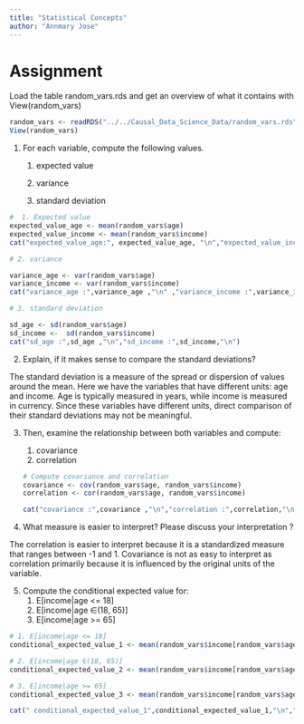 ```yaml
---
title: "Statistical Concepts"
author: "Annmary Jose"
---
```


# Assignment 

Load the table random_vars.rds and get an overview of what it contains with View(random_vars)

```r
random_vars <- readRDS("../../Causal_Data_Science_Data/random_vars.rds")
View(random_vars)

```

1.  For each variable, compute the following values.

    1.  expected value

    2.  variance

    3.  standard deviation

```r

#  1. Expected value
expected_value_age <- mean(random_vars$age)
expected_value_income <- mean(random_vars$income)
cat("expected_value_age:", expected_value_age, "\n","expected_value_income :",expected_value_income ,"\n")

# 2. variance

variance_age <- var(random_vars$age)
variance_income <- var(random_vars$income)
cat("variance_age :",variance_age ,"\n" ,"variance_income :",variance_income,"\n")

# 3. standard deviation

sd_age <- sd(random_vars$age)
sd_income <-  sd(random_vars$income)
cat("sd_age :",sd_age ,"\n","sd_income :",sd_income,"\n")

```

2.  Explain, if it makes sense to compare the standard deviations?

The standard deviation is a measure of the spread or dispersion of values around the mean. Here we have the variables that have different units: age and income. Age is typically measured in years, while income is measured in currency. Since these variables have different units, direct comparison of their standard deviations may not be meaningful.

3.  Then, examine the relationship between both variables and compute:

    1.  covariance
    2.  correlation

    ```r
    # Compute covariance and correlation
    covariance <- cov(random_vars$age, random_vars$income)
    correlation <- cor(random_vars$age, random_vars$income)

    cat("covariance :",covariance ,"\n","correlation :",correlation,"\n")
    ```

4.  What measure is easier to interpret? Please discuss your interpretation ?

The correlation is easier to interpret because it is a standardized measure that ranges between -1 and 1. Covariance is not as easy to interpret as correlation primarily because it is influenced by the original units of the variable.

5.   Compute the conditional expected value for:
      1. E[income|age <= 18]
      2. E[income|age ∈(18, 65)]
      3. E[income|age >= 65]
      
```r
# 1. E[income|age <= 18]
conditional_expected_value_1 <- mean(random_vars$income[random_vars$age <= 18])

# 2. E[income|age ∈(18, 65)]
conditional_expected_value_2 <- mean(random_vars$income[random_vars$age >= 18 & random_vars$age < 65])

# 3. E[income|age >= 65]
conditional_expected_value_3 <- mean(random_vars$income[random_vars$age >= 65])

cat(" conditional_expected_value_1",conditional_expected_value_1,"\n","conditional_expected_value_2",conditional_expected_value_2,"\n","conditional_expected_value_3",conditional_expected_value_3)



```
